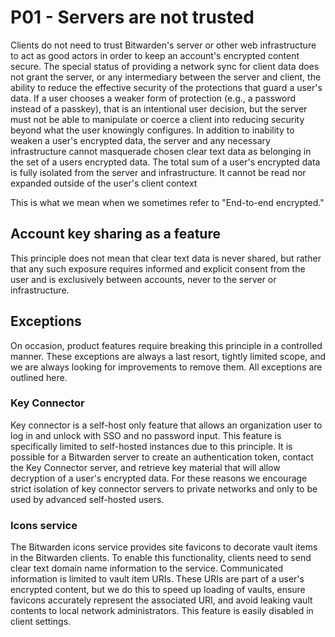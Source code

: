 # P01 - Servers are not trusted

Clients do not need to trust Bitwarden's server or other web infrastructure to act as good actors in
order to keep an account's encrypted content secure. The special status of providing a network sync
for client data does not grant the server, or any intermediary between the server and client, the
ability to reduce the effective security of the protections that guard a user's data. If a user
chooses a weaker form of protection (e.g., a password instead of a passkey), that is an intentional
user decision, but the server must not be able to manipulate or coerce a client into reducing
security beyond what the user knowingly configures. In addition to inability to weaken a user's
encrypted data, the server and any necessary infrastructure cannot masquerade chosen clear text data
as belonging in the set of a users encrypted data. The total sum of a user's encrypted data is fully
isolated from the server and infrastructure. It cannot be read nor expanded outside of the user's
client context

This is what we mean when we sometimes refer to "End-to-end encrypted."

## Account key sharing as a feature

This principle does not mean that clear text data is never shared, but rather that any such exposure
requires informed and explicit consent from the user and is exclusively between accounts, never to
the server or infrastructure.

## Exceptions

On occasion, product features require breaking this principle in a controlled manner. These
exceptions are always a last resort, tightly limited scope, and we are always looking for
improvements to remove them. All exceptions are outlined here.

### Key Connector

Key connector is a self-host only feature that allows an organization user to log in and unlock with
SSO and no password input. This feature is specifically limited to self-hosted instances due to this
principle. It is possible for a Bitwarden server to create an authentication token, contact the Key
Connector server, and retrieve key material that will allow decryption of a user's encrypted data.
For these reasons we encourage strict isolation of key connector servers to private networks and
only to be used by advanced self-hosted users.

### Icons service

The Bitwarden icons service provides site favicons to decorate vault items in the Bitwarden clients.
To enable this functionality, clients need to send clear text domain name information to the
service. Communicated information is limited to vault item URIs. These URIs are part of a user's
encrypted content, but we do this to speed up loading of vaults, ensure favicons accurately
represent the associated URI, and avoid leaking vault contents to local network administrators. This
feature is easily disabled in client settings.
